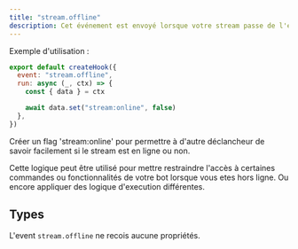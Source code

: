 ```yaml
---
title: "stream.offline"
description: Cet événement est envoyé lorsque votre stream passe de l'état en ligne à l'état hors ligne.
---
```


Exemple d'utilisation :

```javascript
export default createHook({
  event: "stream.offline",
  run: async (_, ctx) => {
    const { data } = ctx

    await data.set("stream:online", false)
  },
})
```

Créer un flag 'stream:online' pour permettre à d'autre déclancheur de savoir facilement si le stream est en ligne ou non.

Cette logique peut être utilisé pour mettre restraindre l'accès à certaines commandes ou fonctionnalités de votre bot lorsque vous etes hors ligne. Ou encore appliquer des logique d'execution différentes.

## Types

L'event `stream.offline` ne recois aucune propriétés.
